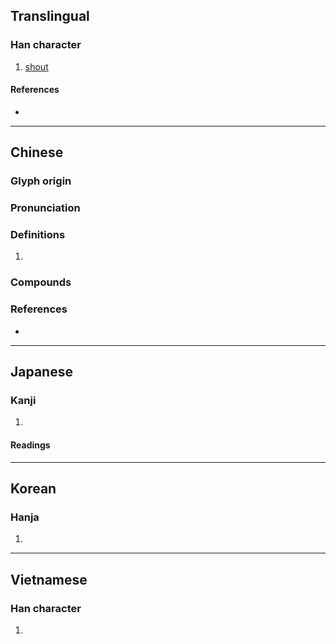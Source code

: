{{character info}}
==Translingual==

===Han character===
{{Han char|rn=30|rad=口|as=06|sn=9|four=64090|canj=ROD|ids=⿰口休}}

# [[shout]]

====References====
* {{Han ref|kx=0188.010|dkj=03570|dj=0407.020|hdz=10617.070|uh=54BB|ud=21691|bh=ABA6|bd=43942}}

----

==Chinese==
{{zh-forms}}

===Glyph origin===
{{Han etym}}

===Pronunciation===
{{zh-pron
|m=xiū
|m-s=
|c=heoi2,jau1
|c-t=
|g=
|h=pfs=hiu
|j=
|mb=
|md=
|mn=hiu
|mn-t=
|w=
|x=
|mc=y
|oc=y
|cat=
}}
{{zh-attn-split}}

===Definitions===
{{zh-hanzi}}

# {{rfdef|zh}}

===Compounds===
{{zh-der|呼咻|嘿咻|噢咻}}

===References===
* {{R:yue:mfccd}}

----

==Japanese==

===Kanji===
{{ja-kanji|grade=|rs=口06}}

# {{rfdef|ja|sort=口06}}

====Readings====
{{ja-readings|on=[[く]] (ku), [[きょう]] (kyō), [[こう]] (kō)|kun=}}

----

==Korean==

===Hanja===
{{ko-hanja|hangeul=휴|rv=hyu|mr=hyu}}

# {{rfdef|ko|sort=口06}}

----

==Vietnamese==

===Han character===
{{vi-hantu|[[hưu]], [[hiu]]|rs=口06}}

# {{rfdef|vi}}